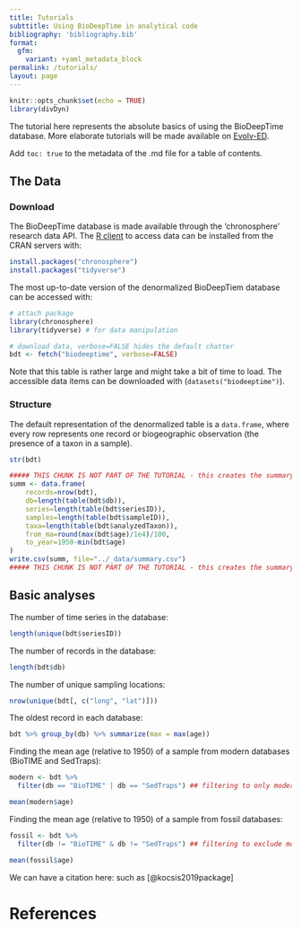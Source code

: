 ```yaml
---
title: Tutorials
subttitle: Using BioDeepTime in analytical code
bibliography: 'bibliography.bib'
format:
  gfm: 
    variant: +yaml_metadata_block
permalink: /tutorials/
layout: page
---
```



```r
knitr::opts_chunk$set(echo = TRUE)
library(divDyn)
```

The tutorial here represents the absolute basics of using the BioDeepTime database. More elaborate tutorials will be made available on [Evolv-ED](https://www.evolv-ed.net/databases/registry/biodeeptime.html).

Add `toc: true` to the metadata of the .md file for a table of contents.

## The Data

### Download

The BioDeepTime database is made available through the 'chronosphere' research data API. The [R client](https://cran.r-project.org/package=chronosphere) to access data can be installed from the CRAN servers with:


```r
install.packages("chronosphere")
install.packages("tidyverse")
```

The most up-to-date version of the denormalized BioDeepTiem database can be accessed with: 

```r
# attach package
library(chronosphere)
library(tidyverse) # for data manipulation

# download data, verbose=FALSE hides the default chatter 
bdt <- fetch("biodeeptime", verbose=FALSE)
```

Note that this table is rather large and might take a bit of time to load. The accessible data items can be downloaded with (`datasets("biodeeptime")`).

### Structure

The default representation of the denormalized table is a `data.frame`, where every row represents one record or biogeographic observation (the presence of a taxon in a sample).

```r
str(bdt)
```

```r
##### THIS CHUNK IS NOT PART OF THE TUTORIAL - this creates the summary statistics on the webpage!!!!
summ <- data.frame(
	records=nrow(bdt),
	db=length(table(bdt$db)),
	series=length(table(bdt$seriesID)), 
	samples=length(table(bdt$sampleID)), 
	taxa=length(table(bdt$analyzedTaxon)), 
	from_ma=round(max(bdt$age)/1e4)/100, 
	to_year=1950-min(bdt$age) 
)
write.csv(summ, file="../_data/summary.csv")
##### THIS CHUNK IS NOT PART OF THE TUTORIAL - this creates the summary statistics on the webpage!!!!
```

## Basic analyses

The number of time series in the database:

```r
length(unique(bdt$seriesID))
```

The number of records in the database: 

```r
length(bdt$db)
```

The number of unique sampling locations:

```r
nrow(unique(bdt[, c("long", "lat")]))
```

The oldest record in each database:
```r
bdt %>% group_by(db) %>% summarize(max = max(age))
```

Finding the mean age (relative to 1950) of a sample from modern databases (BioTIME and SedTraps):
```r
modern <- bdt %>%
  filter(db == "BioTIME" | db == "SedTraps") ## filtering to only modern data

mean(modern$age) 

```

Finding the mean age (relative to 1950) of a sample from fossil databases:
```r
fossil <- bdt %>%
  filter(db != "BioTIME" & db != "SedTraps") ## filtering to exclude modern data

mean(fossil$age) 

```

We can have a citation here: such as [@kocsis2019package]

# References

